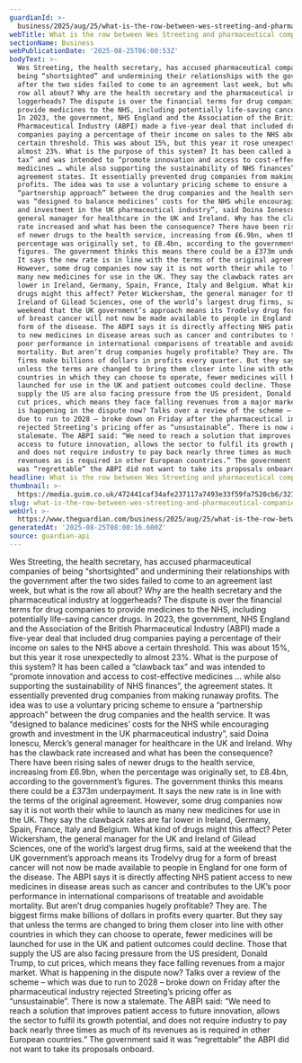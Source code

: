 ```yaml
---
guardianId: >-
  business/2025/aug/25/what-is-the-row-between-wes-streeting-and-pharmaceutical-companies-about
webTitle: What is the row between Wes Streeting and pharmaceutical companies about?
sectionName: Business
webPublicationDate: '2025-08-25T06:00:53Z'
bodyText: >-
  Wes Streeting, the health secretary, has accused pharmaceutical companies of
  being “shortsighted” and undermining their relationships with the government
  after the two sides failed to come to an agreement last week, but what is the
  row all about? Why are the health secretary and the pharmaceutical industry at
  loggerheads? The dispute is over the financial terms for drug companies to
  provide medicines to the NHS, including potentially life-saving cancer drugs.
  In 2023, the government, NHS England and the Association of the British
  Pharmaceutical Industry (ABPI) made a five-year deal that included drug
  companies paying a percentage of their income on sales to the NHS above a
  certain threshold. This was about 15%, but this year it rose unexpectedly to
  almost 23%. What is the purpose of this system? It has been called a “clawback
  tax” and was intended to “promote innovation and access to cost-effective
  medicines … while also supporting the sustainability of NHS finances”, the
  agreement states. It essentially prevented drug companies from making runaway
  profits. The idea was to use a voluntary pricing scheme to ensure a
  “partnership approach” between the drug companies and the health service. It
  was “designed to balance medicines’ costs for the NHS while encouraging growth
  and investment in the UK pharmaceutical industry”, said Doina Ionescu, Merck’s
  general manager for healthcare in the UK and Ireland. Why has the clawback
  rate increased and what has been the consequence? There have been rising sales
  of newer drugs to the health service, increasing from £6.9bn, when the
  percentage was originally set, to £8.4bn, according to the government’s
  figures. The government thinks this means there could be a £373m underpayment.
  It says the new rate is in line with the terms of the original agreement.
  However, some drug companies now say it is not worth their while to launch as
  many new medicines for use in the UK. They say the clawback rates are far
  lower in Ireland, Germany, Spain, France, Italy and Belgium. What kind of
  drugs might this affect? Peter Wickersham, the general manager for the UK and
  Ireland of Gilead Sciences, one of the world’s largest drug firms, said at the
  weekend that the UK government’s approach means its Trodelvy drug for a form
  of breast cancer will not now be made available to people in England for one
  form of the disease. The ABPI says it is directly affecting NHS patient access
  to new medicines in disease areas such as cancer and contributes to the UK’s
  poor performance in international comparisons of treatable and avoidable
  mortality. But aren’t drug companies hugely profitable? They are. The biggest
  firms make billions of dollars in profits every quarter. But they say that
  unless the terms are changed to bring them closer into line with other
  countries in which they can choose to operate, fewer medicines will be
  launched for use in the UK and patient outcomes could decline. Those that
  supply the US are also facing pressure from the US president, Donald Trump, to
  cut prices, which means they face falling revenues from a major market. What
  is happening in the dispute now? Talks over a review of the scheme – which was
  due to run to 2028 – broke down on Friday after the pharmaceutical industry
  rejected Streeting’s pricing offer as “unsustainable”. There is now a
  stalemate. The ABPI said: “We need to reach a solution that improves patient
  access to future innovation, allows the sector to fulfil its growth potential,
  and does not require industry to pay back nearly three times as much of its
  revenues as is required in other European countries.” The government said it
  was “regrettable” the ABPI did not want to take its proposals onboard.
headline: What is the row between Wes Streeting and pharmaceutical companies about?
thumbnail: >-
  https://media.guim.co.uk/472441caf34afe237117a7493e33f59fa7520cb6/321_0_3202_2563/500.jpg
slug: what-is-the-row-between-wes-streeting-and-pharmaceutical-companies-about
webUrl: >-
  https://www.theguardian.com/business/2025/aug/25/what-is-the-row-between-wes-streeting-and-pharmaceutical-companies-about
generatedAt: '2025-08-25T08:00:16.600Z'
source: guardian-api
---
```

Wes Streeting, the health secretary, has accused pharmaceutical companies of being “shortsighted” and undermining their relationships with the government after the two sides failed to come to an agreement last week, but what is the row all about? Why are the health secretary and the pharmaceutical industry at loggerheads? The dispute is over the financial terms for drug companies to provide medicines to the NHS, including potentially life-saving cancer drugs. In 2023, the government, NHS England and the Association of the British Pharmaceutical Industry (ABPI) made a five-year deal that included drug companies paying a percentage of their income on sales to the NHS above a certain threshold. This was about 15%, but this year it rose unexpectedly to almost 23%. What is the purpose of this system? It has been called a “clawback tax” and was intended to “promote innovation and access to cost-effective medicines … while also supporting the sustainability of NHS finances”, the agreement states. It essentially prevented drug companies from making runaway profits. The idea was to use a voluntary pricing scheme to ensure a “partnership approach” between the drug companies and the health service. It was “designed to balance medicines’ costs for the NHS while encouraging growth and investment in the UK pharmaceutical industry”, said Doina Ionescu, Merck’s general manager for healthcare in the UK and Ireland. Why has the clawback rate increased and what has been the consequence? There have been rising sales of newer drugs to the health service, increasing from £6.9bn, when the percentage was originally set, to £8.4bn, according to the government’s figures. The government thinks this means there could be a £373m underpayment. It says the new rate is in line with the terms of the original agreement. However, some drug companies now say it is not worth their while to launch as many new medicines for use in the UK. They say the clawback rates are far lower in Ireland, Germany, Spain, France, Italy and Belgium. What kind of drugs might this affect? Peter Wickersham, the general manager for the UK and Ireland of Gilead Sciences, one of the world’s largest drug firms, said at the weekend that the UK government’s approach means its Trodelvy drug for a form of breast cancer will not now be made available to people in England for one form of the disease. The ABPI says it is directly affecting NHS patient access to new medicines in disease areas such as cancer and contributes to the UK’s poor performance in international comparisons of treatable and avoidable mortality. But aren’t drug companies hugely profitable? They are. The biggest firms make billions of dollars in profits every quarter. But they say that unless the terms are changed to bring them closer into line with other countries in which they can choose to operate, fewer medicines will be launched for use in the UK and patient outcomes could decline. Those that supply the US are also facing pressure from the US president, Donald Trump, to cut prices, which means they face falling revenues from a major market. What is happening in the dispute now? Talks over a review of the scheme – which was due to run to 2028 – broke down on Friday after the pharmaceutical industry rejected Streeting’s pricing offer as “unsustainable”. There is now a stalemate. The ABPI said: “We need to reach a solution that improves patient access to future innovation, allows the sector to fulfil its growth potential, and does not require industry to pay back nearly three times as much of its revenues as is required in other European countries.” The government said it was “regrettable” the ABPI did not want to take its proposals onboard.
